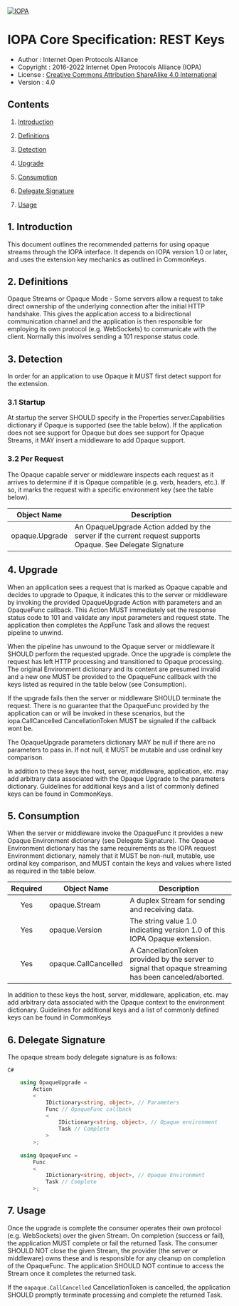 [![IOPA](/iopa.png)](https://iopa.io)
# IOPA Core Specification: REST Keys
* Author : Internet Open Protocols Alliance  
* Copyright : 2016-2022 Internet Open Protocols Alliance  (IOPA) 
* License : [Creative Commons Attribution ShareAlike 4.0 International](https://creativecommons.org/licenses/by-sa/4.0/)
* Version : 4.0

## Contents 

1. [Introduction](#1-introduction)

2. [Definitions](#2-definitions)

3. [Detection](#3-detection)

4. [Upgrade](#4-upgrade)

5. [Consumption](#5-consumption)

6. [Delegate Signature](#6-delegate-signature)

7. [Usage](#7-usage)


## 1. Introduction


This document outlines the recommended patterns for using opaque streams through the IOPA interface. It depends on IOPA version 1.0 or later, and uses the extension key mechanics as outlined in CommonKeys.

## 2\. Definitions

Opaque Streams or Opaque Mode - Some servers allow a request to take direct ownership of the underlying connection after the initial HTTP handshake. This gives the application access to a bidirectional communication channel and the application is then responsible for employing its own protocol (e.g. WebSockets) to communicate with the client. Normally this involves sending a 101 response status code.

## 3\. Detection

In order for an application to use Opaque it MUST first detect support for the extension.

### 3\.1 Startup

At startup the server SHOULD specify in the Properties server.Capabilities dictionary if Opaque is supported (see the table below). If the application does not see support for Opaque but does see support for Opaque Streams, it MAY insert a middleware to add Opaque support.


### 3\.2 Per Request

The Opaque capable server or middleware inspects each request as it arrives to determine if it is Opaque compatible (e.g. verb, headers, etc.). If so, it marks the request with a specific environment key (see the table below).

| Object Name |  Description |
| ---| --- |
| opaque.Upgrade| An OpaqueUpgrade Action added by the server if the current request supports Opaque. See Delegate Signature |

## 4\. Upgrade

When an application sees a request that is marked as Opaque capable and decides to upgrade to Opaque, it indicates this to the server or middleware by invoking the provided OpaqueUpgrade Action with parameters and an OpaqueFunc callback. This Action MUST immediately set the response status code to 101 and validate any input parameters and request state. The application then completes the AppFunc Task and allows the request pipeline to unwind.

When the pipeline has unwound to the Opaque server or middleware it SHOULD perform the requested upgrade. Once the upgrade is complete the request has left HTTP processing and transitioned to Opaque processing. The original Environment dictionary and its content are presumed invalid and a new one MUST be provided to the OpaqueFunc callback with the keys listed as required in the table below (see Consumption).

If the upgrade fails then the server or middleware SHOULD terminate the request. There is no guarantee that the OpaqueFunc provided by the application can or will be invoked in these scenarios, but the iopa.CallCancelled CancellationToken MUST be signaled if the callback wont be.

The OpaqueUpgrade parameters dictionary MAY be null if there are no parameters to pass in. If not null, it MUST be mutable and use ordinal key comparison.

In addition to these keys the host, server, middleware, application, etc. may add arbitrary data associated with the Opaque Upgrade to the parameters dictionary. Guidelines for additional keys and a list of commonly defined keys can be found in CommonKeys.

## 5\. Consumption

When the server or middleware invoke the OpaqueFunc it provides a new Opaque Environment dictionary (see Delegate Signature). The Opaque Environment dictionary has the same requirements as the IOPA request Environment dictionary, namely that it MUST be non-null, mutable, use ordinal key comparison, and MUST contain the keys and values where listed as required in the table below.

| Required | Object Name |  Description |
|:-: | ---| --- |
| Yes | opaque.Stream | A duplex Stream for sending and receiving data. |
| Yes | opaque.Version | The string value 1.0 indicating version 1.0 of this IOPA Opaque extension. |
| Yes | opaque.CallCancelled | A CancellationToken provided by the server to signal that opaque streaming has been canceled/aborted. |

In addition to these keys the host, server, middleware, application, etc. may add arbitrary data associated with the Opaque context to the environment dictionary. Guidelines for additional keys and a list of commonly defined keys can be found in CommonKeys

## 6\. Delegate Signature

The opaque stream body delegate signature is as follows:

`C#`
```csharp
    using OpaqueUpgrade =
        Action
        <
            IDictionary<string, object>, // Parameters
            Func // OpaqueFunc callback
            <
                IDictionary<string, object>, // Opaque environment
                Task // Complete
            >
        >;
 
    using OpaqueFunc =
        Func
        <
            IDictionary<string, object>, // Opaque Environment
            Task // Complete
        >;
```
## 7\. Usage

Once the upgrade is complete the consumer operates their own protocol (e.g. WebSockets) over the given Stream. On completion (success or fail), the application MUST complete or fail the returned Task. The consumer SHOULD NOT close the given Stream, the provider (the server or middleware) owns these and is responsible for any cleanup on completion of the OpaqueFunc. The application SHOULD NOT continue to access the Stream once it completes the returned task.

If the `oapaque.CallCancelled` CancellationToken is cancelled, the application SHOULD promptly terminate processing and complete the returned Task.

